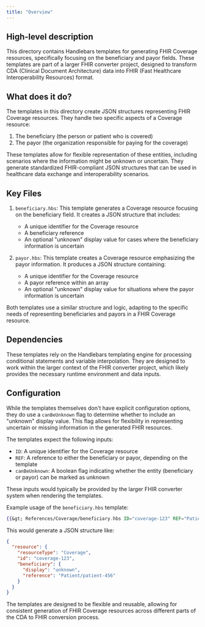 ```yaml
---
title: "Overview"
---
```


## High-level description
This directory contains Handlebars templates for generating FHIR Coverage resources, specifically focusing on the beneficiary and payor fields. These templates are part of a larger FHIR converter project, designed to transform CDA (Clinical Document Architecture) data into FHIR (Fast Healthcare Interoperability Resources) format.

## What does it do?
The templates in this directory create JSON structures representing FHIR Coverage resources. They handle two specific aspects of a Coverage resource:

1. The beneficiary (the person or patient who is covered)
2. The payor (the organization responsible for paying for the coverage)

These templates allow for flexible representation of these entities, including scenarios where the information might be unknown or uncertain. They generate standardized FHIR-compliant JSON structures that can be used in healthcare data exchange and interoperability scenarios.

## Key Files

1. `beneficiary.hbs`: This template generates a Coverage resource focusing on the beneficiary field. It creates a JSON structure that includes:
   - A unique identifier for the Coverage resource
   - A beneficiary reference
   - An optional "unknown" display value for cases where the beneficiary information is uncertain

2. `payor.hbs`: This template creates a Coverage resource emphasizing the payor information. It produces a JSON structure containing:
   - A unique identifier for the Coverage resource
   - A payor reference within an array
   - An optional "unknown" display value for situations where the payor information is uncertain

Both templates use a similar structure and logic, adapting to the specific needs of representing beneficiaries and payors in a FHIR Coverage resource.

## Dependencies
These templates rely on the Handlebars templating engine for processing conditional statements and variable interpolation. They are designed to work within the larger context of the FHIR converter project, which likely provides the necessary runtime environment and data inputs.

## Configuration
While the templates themselves don't have explicit configuration options, they do use a `canBeUnknown` flag to determine whether to include an "unknown" display value. This flag allows for flexibility in representing uncertain or missing information in the generated FHIR resources.

The templates expect the following inputs:
- `ID`: A unique identifier for the Coverage resource
- `REF`: A reference to either the beneficiary or payor, depending on the template
- `canBeUnknown`: A boolean flag indicating whether the entity (beneficiary or payor) can be marked as unknown

These inputs would typically be provided by the larger FHIR converter system when rendering the templates.

Example usage of the `beneficiary.hbs` template:

```handlebars
{{&gt; References/Coverage/beneficiary.hbs ID="coverage-123" REF="Patient/patient-456" canBeUnknown=true}}
```

This would generate a JSON structure like:

```json
{
  "resource": {
    "resourceType": "Coverage",
    "id": "coverage-123",
    "beneficiary": {
      "display": "unknown",
      "reference": "Patient/patient-456"
    }
  }
}
```

The templates are designed to be flexible and reusable, allowing for consistent generation of FHIR Coverage resources across different parts of the CDA to FHIR conversion process.